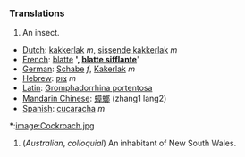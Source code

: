 ===Translations===
#An insect.

*[[Dutch]]: [[kakkerlak]] ''m'', [[sissende kakkerlak]] ''m''
*[[French]]: [[blatte]] '''', [[blatte sifflante]] ''''
*[[German]]: [[Schabe]] ''f'', [[Kakerlak]] ''m''
*[[Hebrew]]: [[צוק]] ''m''
*[[Latin]]: [[Gromphadorrhina portentosa]]
*[[Mandarin Chinese]]: [[蟑螂]] (zhang1 lang2)
*[[Spanish]]: [[cucaracha]] ''m''

*:[[image:Cockroach.jpg]]

#(''Australian'', ''colloquial'') An inhabitant of New South Wales.